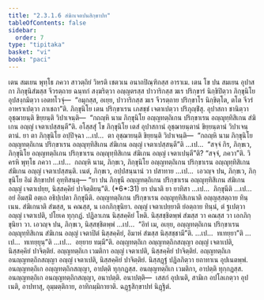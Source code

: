 ```yaml
---
title: "2.3.1.6 สํฆิกเจตปนสิกฺขาปท"
tableOfContents: false
sidebar:
  order: 7
type: "tipitaka"
basket: "vi"
book: "paci"
---
```



<DynamicBreadcrumb />

<Division number="758" book="paci">

<Paragraph number="2483" book="paci">
เตน สมเยน พุทฺโธ ภควา สาวตฺถิยํ วิหรติ เชตวเน อนาถปิณฺฑิกสฺส อาราเม. เตน โข ปน สมเยน อุปาสกา ภิกฺขุนิสํฆสฺส จีวรตฺถาย ฉนฺทกํ สงฺฆริตฺวา อญฺญตรสฺส ปาวาริกสฺส ฆเร ปริกฺขารํ นิกฺขิปิตฺวา ภิกฺขุนิโย อุปสงฺกมิตฺวา เอตทโวจุํ—  “อมุกสฺส, อเยฺย, ปาวาริกสฺส ฆเร จีวรตฺถาย ปริกฺขาโร นิกฺขิตฺโต, ตโต จีวรํ อาหราเปตฺวา ภาเชถา”ติ. ภิกฺขุนิโย เตน ปริกฺขาเรน เภสชฺชํ เจตาเปตฺวา ปริภุญฺชิํสุ. อุปาสกา ชานิตฺวา อุชฺฌายนฺติ ขิยฺยนฺติ วิปาเจนฺติ—  “กถญฺหิ นาม ภิกฺขุนิโย อญฺญทตฺถิเกน ปริกฺขาเรน อญฺญุทฺทิสิเกน สํฆิเกน อญฺญํ เจตาเปสฺสนฺตี”ติ.
</Paragraph>

<Paragraph number="2484" book="paci">
อโสฺสสุํ โข ภิกฺขุนิโย เตสํ อุปาสกานํ อุชฺฌายนฺตานํ ขิยฺยนฺตานํ วิปาเจนฺตานํ. ยา ตา ภิกฺขุนิโย อปฺปิจฺฉา …เป…  ตา อุชฺฌายนฺติ ขิยฺยนฺติ วิปาเจนฺติ—  “กถญฺหิ นาม ภิกฺขุนิโย อญฺญทตฺถิเกน ปริกฺขาเรน อญฺญุทฺทิสิเกน สํฆิเกน อญฺญํ เจตาเปสฺสนฺตี”ติ …เป…  “สจฺจํ กิร, ภิกฺขเว, ภิกฺขุนิโย อญฺญทตฺถิเกน ปริกฺขาเรน อญฺญุทฺทิสิเกน สํฆิเกน อญฺญํ เจตาเปนฺตี”ติ? “สจฺจํ, ภควา”ติ. วิครหิ พุทฺโธ ภควา …เป…  กถญฺหิ นาม, ภิกฺขเว, ภิกฺขุนิโย อญฺญทตฺถิเกน ปริกฺขาเรน อญฺญุทฺทิสิเกน สํฆิเกน อญฺญํ เจตาเปสฺสนฺติ. เนตํ, ภิกฺขเว, อปฺปสนฺนานํ วา ปสาทาย …เป…  เอวญฺจ ปน, ภิกฺขเว, ภิกฺขุนิโย อิมํ สิกฺขาปทํ อุทฺทิสนฺตุ—
</Paragraph>

</Division>
<Division number="759" book="paci">

<Paragraph number="2485" book="paci">
<Emphasis>“ยา ปน ภิกฺขุนี อญฺญทตฺถิเกน ปริกฺขาเรน อญฺญุทฺทิสิเกน สํฆิเกน อญฺญํ เจตาเปยฺย, นิสฺสคฺคิยํ ปาจิตฺติยนฺ”</Emphasis>ติ. (*6*:<Emphasis>31</Emphasis>)
</Paragraph>

</Division>
<Division number="760" book="paci">

<Paragraph number="2486" book="paci">
<Emphasis>ยา ปนา</Emphasis>ติ ยา ยาทิสา …เป…  <Emphasis>ภิกฺขุนี</Emphasis>ติ …เป…  อยํ อิมสฺมิํ อตฺเถ อธิปฺเปตา ภิกฺขุนีติ.
</Paragraph>

<Paragraph number="2487" book="paci">
<Emphasis>อญฺญทตฺถิเกน ปริกฺขาเรน อญฺญุทฺทิสิเกนา</Emphasis>ติ อญฺญสฺสตฺถาย ทินฺเนน.
</Paragraph>

<Paragraph number="2488" book="paci">
<Emphasis>สํฆิเกนา</Emphasis>ติ สํฆสฺส, น คณสฺส, น เอกภิกฺขุนิยา.
</Paragraph>

<Paragraph number="2489" book="paci">
<Emphasis>อญฺญํ เจตาเปยฺยา</Emphasis>ติ ยํอตฺถาย ทินฺนํ, ตํ ฐเปตฺวา อญฺญํ เจตาเปติ, ปโยเค ทุกฺกฏํ. ปฏิลาเภน นิสฺสคฺคิยํ โหติ. นิสฺสชฺชิตพฺพํ สํฆสฺส วา คณสฺส วา เอกภิกฺขุนิยา วา. เอวญฺจ ปน, ภิกฺขเว, นิสฺสชฺชิตพฺพํ …เป…  “อิทํ เม, อเยฺย, อญฺญทตฺถิเกน ปริกฺขาเรน อญฺญุทฺทิสิเกน สํฆิเกน อญฺญํ เจตาปิตํ นิสฺสคฺคิยํ, อิมาหํ สํฆสฺส นิสฺสชฺชามี”ติ. …เป…  ทเทยฺยา”ติ …เป…  ทเทยฺยุนฺ”ติ …เป…  อยฺยาย ทมฺมี”ติ.
</Paragraph>

</Division>
<Division number="761" book="paci">

<Paragraph number="2490" book="paci">
อญฺญทตฺถิเก อญฺญทตฺถิกสญฺญา อญฺญํ เจตาเปติ, นิสฺสคฺคิยํ ปาจิตฺติยํ. อญฺญทตฺถิเก เวมติกา อญฺญํ เจตาเปติ, นิสฺสคฺคิยํ ปาจิตฺติยํ. อญฺญทตฺถิเก อนญฺญทตฺถิกสญฺญา อญฺญํ เจตาเปติ, นิสฺสคฺคิยํ ปาจิตฺติยํ. นิสฺสฏฺฐํ ปฏิลภิตฺวา ยถาทาเน อุปเนตพฺพํ.
</Paragraph>

<Paragraph number="2491" book="paci">
อนญฺญทตฺถิเก อญฺญทตฺถิกสญฺญา, อาปตฺติ ทุกฺกฏสฺส. อนญฺญทตฺถิเก เวมติกา, อาปตฺติ ทุกฺกฏสฺส. อนญฺญทตฺถิเก อนญฺญทตฺถิกสญฺญา, อนาปตฺติ.
</Paragraph>

</Division>
<Division number="762" book="paci">

<Paragraph number="2492" book="paci">
อนาปตฺติ—  เสสกํ อุปเนติ, สามิเก อปโลเกตฺวา อุปเนติ, อาปทาสุ, อุมฺมตฺติกาย, อาทิกมฺมิกายาติ.

</Paragraph>
</Division>

<Paragraph number="2493" type="center" book="paci">
ฉฏฺฐสิกฺขาปทํ นิฏฺฐิตํ.
</Paragraph>